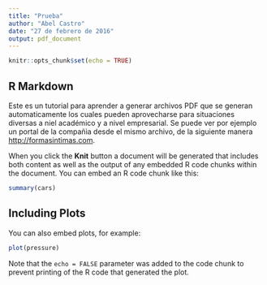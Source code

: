 ```yaml
---
title: "Prueba"
author: "Abel Castro"
date: "27 de febrero de 2016"
output: pdf_document
---
```


```r
knitr::opts_chunk$set(echo = TRUE)
```

## R Markdown

Este es un tutorial para aprender a generar archivos PDF que se generan automaticamente los cuales pueden aprovecharse para situaciones diversas a niel académico y a nivel empresarial. Se puede ver por ejemplo un portal de la compañìa desde el mismo archivo, de la siguiente manera <http://formasintimas.com>.

When you click the **Knit** button a document will be generated that includes both content as well as the output of any embedded R code chunks within the document. You can embed an R code chunk like this:

```r
summary(cars)
```

## Including Plots

You can also embed plots, for example:

```r
plot(pressure)
```

Note that the `echo = FALSE` parameter was added to the code chunk to prevent printing of the R code that generated the plot.
